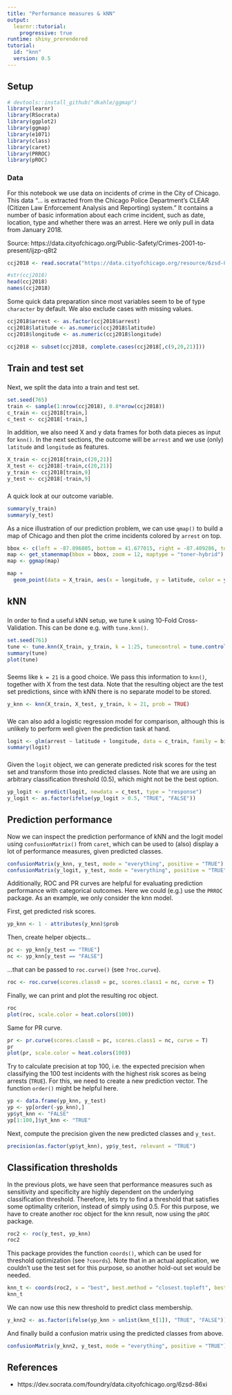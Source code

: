 ```yaml
---
title: "Performance measures & kNN"
output: 
  learnr::tutorial:
    progressive: true
runtime: shiny_prerendered
tutorial:
  id: "knn"
  version: 0.5
---
```


## Setup

```r
# devtools::install_github("dkahle/ggmap")
library(learnr)
library(RSocrata)
library(ggplot2)
library(ggmap) 
library(e1071)
library(class)
library(caret)
library(PRROC)
library(pROC)
```

### Data

For this notebook we use data on incidents of crime in the City of Chicago. This data "... is extracted from the Chicago Police Department's CLEAR (Citizen Law Enforcement Analysis and Reporting) system." It contains a number of basic information about each crime incident, such as date, location, type and whether there was an arrest. Here we only pull in data from January 2018.

Source: https://data.cityofchicago.org/Public-Safety/Crimes-2001-to-present/ijzp-q8t2

```r
ccj2018 <- read.socrata("https://data.cityofchicago.org/resource/6zsd-86xi.json?$where=date between '2018-01-01' and '2018-01-31'")

#str(ccj2018)
head(ccj2018)
names(ccj2018)
```

Some quick data preparation since most variables seem to be of type `character` by default. We also exclude cases with missing values.

```r
ccj2018$arrest <- as.factor(ccj2018$arrest)
ccj2018$latitude <- as.numeric(ccj2018$latitude)
ccj2018$longitude <- as.numeric(ccj2018$longitude)

ccj2018 <- subset(ccj2018, complete.cases(ccj2018[,c(9,20,21)]))
```

## Train and test set

###

Next, we split the data into a train and test set.

```r
set.seed(765)
train <- sample(1:nrow(ccj2018), 0.8*nrow(ccj2018))
c_train <- ccj2018[train,]
c_test <- ccj2018[-train,]
```

In addition, we also need X and y data frames for both data pieces as input for `knn()`. In the next sections, the outcome will be `arrest` and we use (only) `latitude` and `longitude` as features.

```r
X_train <- ccj2018[train,c(20,21)]
X_test <- ccj2018[-train,c(20,21)]
y_train <- ccj2018[train,9]
y_test <- ccj2018[-train,9]
```

###

A quick look at our outcome variable.

```r
summary(y_train)
summary(y_test)
```

As a nice illustration of our prediction problem, we can use `qmap()` to build a map of Chicago and then plot the crime incidents colored by `arrest` on top.

```r
bbox <- c(left = -87.896805, bottom = 41.677015, right = -87.409286, top = 42.082936)
map <- get_stamenmap(bbox = bbox, zoom = 12, maptype = "toner-hybrid")
map <- ggmap(map)
```

```r
map + 
  geom_point(data = X_train, aes(x = longitude, y = latitude, color = y_train), size = 1, alpha = 0.5) 
```

## kNN

###

In order to find a useful kNN setup, we tune k using 10-Fold Cross-Validation. This can be done e.g. with `tune.knn()`.

```r
set.seed(761)
tune <- tune.knn(X_train, y_train, k = 1:25, tunecontrol = tune.control(sampling = "cross"), cross = 10)
summary(tune)
plot(tune)
```

###

Seems like `k = 21` is a good choice. We pass this information to `knn()`, together with X from the test data. Note that the resulting object are the test set predictions, since with kNN there is no separate model to be stored.

```r
y_knn <- knn(X_train, X_test, y_train, k = 21, prob = TRUE)
```

###

We can also add a logistic regression model for comparison, although this is unlikely to perform well given the prediction task at hand.

```r
logit <- glm(arrest ~ latitude + longitude, data = c_train, family = binomial)
summary(logit)
```

###

Given the `logit` object, we can generate predicted risk scores for the test set and transform those into predicted classes. Note that we are using an arbitrary classification threshold (0.5), which might not be the best option.

```r
yp_logit <- predict(logit, newdata = c_test, type = "response")
y_logit <- as.factor(ifelse(yp_logit > 0.5, "TRUE", "FALSE"))
```

## Prediction performance

Now we can inspect the prediction performance of kNN and the logit model using `confusionMatrix()` from `caret`, which can be used to (also) display a lot of performance measures, given predicted classes.

```r
confusionMatrix(y_knn, y_test, mode = "everything", positive = "TRUE")
confusionMatrix(y_logit, y_test, mode = "everything", positive = "TRUE")
```

Additionally, ROC and PR curves are helpful for evaluating prediction performance with categorical outcomes. Here we could (e.g.) use the `PRROC` package. As an example, we only consider the knn model.

First, get predicted risk scores.

```r
yp_knn <- 1 - attributes(y_knn)$prob
```

Then, create helper objects...

```r
pc <- yp_knn[y_test == "TRUE"]
nc <- yp_knn[y_test == "FALSE"]
```

...that can be passed to `roc.curve()` (see `?roc.curve`).

```r
roc <- roc.curve(scores.class0 = pc, scores.class1 = nc, curve = T)
```

Finally, we can print and plot the resulting roc object.

```r
roc
plot(roc, scale.color = heat.colors(100))
```

Same for PR curve.

```r
pr <- pr.curve(scores.class0 = pc, scores.class1 = nc, curve = T)
pr
plot(pr, scale.color = heat.colors(100))
```

Try to calculate precision at top 100, i.e. the expected precision when classifying the 100 test incidents with the highest risk scores as being arrests (`TRUE`). For this, we need to create a new prediction vector. The function `order()` might be helpful here.

```r
yp <- data.frame(yp_knn, y_test)
yp <- yp[order(-yp_knn),]
yp$yt_knn <- "FALSE"
yp[1:100,]$yt_knn <- "TRUE"
```

Next, compute the precision given the new predicted classes and `y_test`.

```r
precision(as.factor(yp$yt_knn), yp$y_test, relevant = "TRUE")
```

## Classification thresholds

In the previous plots, we have seen that performance measures such as sensitivity and specificity are highly dependent on the underlying classification threshold. Therefore, lets try to find a threshold that satisfies some optimality criterion, instead of simply using 0.5. For this purpose, we have to create another roc object for the knn result, now using the `pROC` package.

```r
roc2 <- roc(y_test, yp_knn)
roc2
```

This package provides the function `coords()`, which can be used for threshold optimization (see `?coords`). Note that in an actual application, we couldn't use the test set for this purpose, so another hold-out set would be needed.

```r
knn_t <- coords(roc2, x = "best", best.method = "closest.topleft", best.weights = c(1, 0.2))
knn_t
```

We can now use this new threshold to predict class membership.

```r
y_knn2 <- as.factor(ifelse(yp_knn > unlist(knn_t[1]), "TRUE", "FALSE"))
```

And finally build a confusion matrix using the predicted classes from above.

```r
confusionMatrix(y_knn2, y_test, mode = "everything", positive = "TRUE")
```

## References

* https://dev.socrata.com/foundry/data.cityofchicago.org/6zsd-86xi
